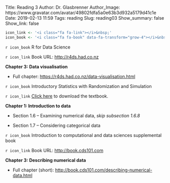 Title: Reading 3
Author: Dr. Glasbrenner
Author_Image: https://www.gravatar.com/avatar/49802fdfa5a0e63b3d932a5179d41c1e
Date: 2019-02-13 11:59
Tags: reading
Slug: reading03
Show_summary: false
Show_link: false

```r
icon_link <- '<i class="fa fa-link"></i>&nbsp;'
icon_book <- '<i class="fa fa-book" data-fa-transform="grow-4"></i>&nbsp;'
```

`r icon_book` [R for Data Science]{.h3}

`r icon_link` Book URL: <http://r4ds.had.co.nz>

**Chapter 3: Data visualisation**

*   Full chapter: <https://r4ds.had.co.nz/data-visualisation.html>

`r icon_book` [Introductory Statistics with Randomization and Simulation]{.h3}

`r icon_link` [Click here][isrs-book] to download the textbook.

**Chapter 1: Introduction to data**

*   Section 1.6 -- Examining numerical data, *skip subsection 1.6.8*

*   Section 1.7 -- Considering categorical data

`r icon_book` [Introduction to computational and data sciences supplemental book]{.h3}

`r icon_link` Book URL: <http://book.cds101.com>

**Chapter 3: Describing numerical data**

*   Full chapter (short): <http://book.cds101.com/describing-numerical-data.html>

[isrs-book]: /doc/Diez_Barr_%C3%87etinkaya-Rundel_IntroductoryStatisticsWithRandomizationAndSimulation.pdf
